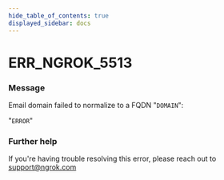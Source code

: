 ```yaml
---
hide_table_of_contents: true
displayed_sidebar: docs
---
```



# ERR_NGROK_5513

### Message
Email domain failed to normalize to a FQDN "`DOMAIN`":

"`ERROR`"

<ErrorDetails error='err_ngrok_5513' />


### Further help
If you're having trouble resolving this error, please reach out to [support@ngrok.com](mailto:support@ngrok.com?subject=Help%20with%20ERR_NGROK_5513)

